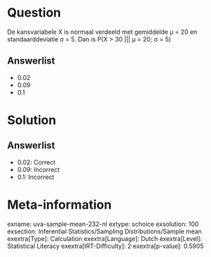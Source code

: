Question
========

De kansvariabele X is normaal verdeeld met gemiddelde μ = 20 en
standaarddeviatie σ = 5. Dan is P(X \> 30 \|\|\| μ = 20; σ = 5)

Answerlist
----------

* 0.02
* 0.09
* 0.1

Solution
========

Answerlist
----------

* 0.02: Correct
* 0.09: Incorrect
* 0.1: Incorrect

Meta-information
================
exname: uva-sample-mean-232-nl
extype: schoice
exsolution: 100
exsection: Inferential Statistics/Sampling Distributions/Sample mean
exextra[Type]: Calculation
exextra[Language]: Dutch
exextra[Level]: Statistical Literacy
exextra[IRT-Difficulty]: 2
exextra[p-value]: 0.5905
